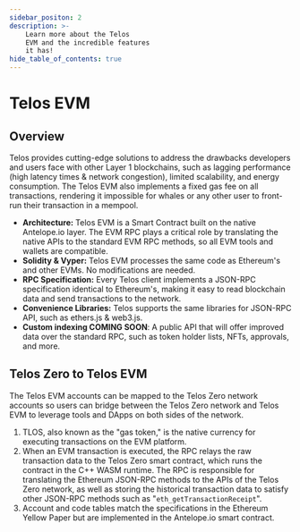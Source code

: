 ---
sidebar_positon: 2
description: >-
    Learn more about the Telos
    EVM and the incredible features
    it has!
hide_table_of_contents: true
---

# Telos EVM

## Overview

Telos provides cutting-edge solutions to address the drawbacks developers and users face with other Layer 1 blockchains, such as lagging performance (high latency times & network congestion), limited scalability, and energy consumption. The Telos EVM also implements a fixed gas fee on all transactions, rendering it impossible for whales or any other user to front-run their transaction in a mempool.

- **Architecture:** Telos EVM is a Smart Contract built on the native Antelope.io layer. The EVM RPC plays a critical role by translating the native APIs to the standard EVM RPC methods, so all EVM tools and wallets are compatible.
- **Solidity & Vyper:** Telos EVM processes the same code as Ethereum's and other EVMs. No modifications are needed.
- **RPC Specification:** Every Telos client implements a JSON-RPC specification identical to Ethereum's, making it easy to read blockchain data and send transactions to the network.
- **Convenience Libraries:** Telos supports the same libraries for JSON-RPC API, such as ethers.js & web3.js.
- **Custom indexing COMING SOON**: A public API that will offer improved data over the standard RPC, such as token holder lists, NFTs, approvals, and more.

## Telos Zero to Telos EVM

The Telos EVM accounts can be mapped to the Telos Zero network accounts so users can bridge between the Telos Zero network and Telos EVM to leverage tools and DApps on both sides of the network.

1. TLOS, also known as the "gas token," is the native currency for executing transactions on the EVM platform.
2. When an EVM transaction is executed, the RPC relays the raw transaction data to the Telos Zero smart contract, which runs the contract in the C++ WASM runtime. The RPC is responsible for translating the Ethereum JSON-RPC methods to the APIs of the Telos Zero network, as well as storing the historical transaction data to satisfy other JSON-RPC methods such as "`eth_getTransactionReceipt`".
3. Account and code tables match the specifications in the Ethereum Yellow Paper but are implemented in the Antelope.io smart contract.